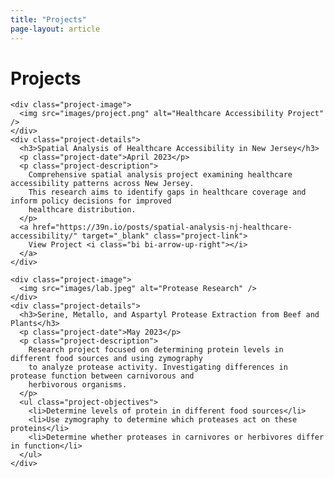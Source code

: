 ```yaml
---
title: "Projects"
page-layout: article
---
```


# Projects

<div class="projects-container">
  <div class="project-item">
    <div class="project-image">
      <img src="images/project.png" alt="Healthcare Accessibility Project" />
    </div>
    <div class="project-details">
      <h3>Spatial Analysis of Healthcare Accessibility in New Jersey</h3>
      <p class="project-date">April 2023</p>
      <p class="project-description">
        Comprehensive spatial analysis project examining healthcare accessibility patterns across New Jersey. 
        This research aims to identify gaps in healthcare coverage and inform policy decisions for improved 
        healthcare distribution.
      </p>
      <a href="https://39n.io/posts/spatial-analysis-nj-healthcare-accessibility/" target="_blank" class="project-link">
        View Project <i class="bi bi-arrow-up-right"></i>
      </a>
    </div>
  </div>

  <div class="project-item">
    <div class="project-image">
      <img src="images/lab.jpeg" alt="Protease Research" />
    </div>
    <div class="project-details">
      <h3>Serine, Metallo, and Aspartyl Protease Extraction from Beef and Plants</h3>
      <p class="project-date">May 2023</p>
      <p class="project-description">
        Research project focused on determining protein levels in different food sources and using zymography 
        to analyze protease activity. Investigating differences in protease function between carnivorous and 
        herbivorous organisms.
      </p>
      <ul class="project-objectives">
        <li>Determine levels of protein in different food sources</li>
        <li>Use zymography to determine which proteases act on these proteins</li>
        <li>Determine whether proteases in carnivores or herbivores differ in function</li>
      </ul>
    </div>
  </div>
</div>
